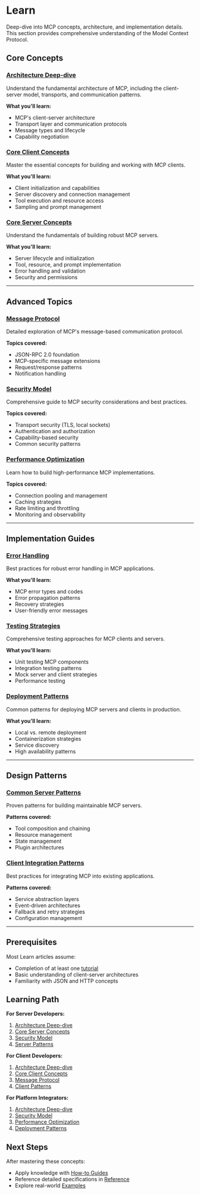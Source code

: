 # Learn

Deep-dive into MCP concepts, architecture, and implementation details. This section provides comprehensive understanding of the Model Context Protocol.

## Core Concepts

### [Architecture Deep-dive](/docs/learn/architecture)
Understand the fundamental architecture of MCP, including the client-server model, transports, and communication patterns.

**What you'll learn:**
- MCP's client-server architecture
- Transport layer and communication protocols
- Message types and lifecycle
- Capability negotiation

### [Core Client Concepts](/docs/learn/client-concepts)
Master the essential concepts for building and working with MCP clients.

**What you'll learn:**
- Client initialization and capabilities
- Server discovery and connection management
- Tool execution and resource access
- Sampling and prompt management

### [Core Server Concepts](/docs/learn/server-concepts)
Understand the fundamentals of building robust MCP servers.

**What you'll learn:**
- Server lifecycle and initialization
- Tool, resource, and prompt implementation
- Error handling and validation
- Security and permissions

---

## Advanced Topics

### [Message Protocol](/docs/learn/message-protocol)
Detailed exploration of MCP's message-based communication protocol.

**Topics covered:**
- JSON-RPC 2.0 foundation
- MCP-specific message extensions
- Request/response patterns
- Notification handling

### [Security Model](/docs/learn/security)
Comprehensive guide to MCP security considerations and best practices.

**Topics covered:**
- Transport security (TLS, local sockets)
- Authentication and authorization
- Capability-based security
- Common security patterns

### [Performance Optimization](/docs/learn/performance)
Learn how to build high-performance MCP implementations.

**Topics covered:**
- Connection pooling and management
- Caching strategies
- Rate limiting and throttling
- Monitoring and observability

---

## Implementation Guides

### [Error Handling](/docs/learn/error-handling)
Best practices for robust error handling in MCP applications.

**What you'll learn:**
- MCP error types and codes
- Error propagation patterns
- Recovery strategies
- User-friendly error messages

### [Testing Strategies](/docs/learn/testing)
Comprehensive testing approaches for MCP clients and servers.

**What you'll learn:**
- Unit testing MCP components
- Integration testing patterns
- Mock server and client strategies
- Performance testing

### [Deployment Patterns](/docs/learn/deployment)
Common patterns for deploying MCP servers and clients in production.

**What you'll learn:**
- Local vs. remote deployment
- Containerization strategies
- Service discovery
- High availability patterns

---

## Design Patterns

### [Common Server Patterns](/docs/learn/server-patterns)
Proven patterns for building maintainable MCP servers.

**Patterns covered:**
- Tool composition and chaining
- Resource management
- State management
- Plugin architectures

### [Client Integration Patterns](/docs/learn/client-patterns)
Best practices for integrating MCP into existing applications.

**Patterns covered:**
- Service abstraction layers
- Event-driven architectures
- Fallback and retry strategies
- Configuration management

---

## Prerequisites

Most Learn articles assume:
- Completion of at least one [tutorial](/docs/tutorials)
- Basic understanding of client-server architectures
- Familiarity with JSON and HTTP concepts

## Learning Path

**For Server Developers:**
1. [Architecture Deep-dive](/docs/learn/architecture)
2. [Core Server Concepts](/docs/learn/server-concepts)
3. [Security Model](/docs/learn/security)
4. [Server Patterns](/docs/learn/server-patterns)

**For Client Developers:**
1. [Architecture Deep-dive](/docs/learn/architecture)
2. [Core Client Concepts](/docs/learn/client-concepts)
3. [Message Protocol](/docs/learn/message-protocol)
4. [Client Patterns](/docs/learn/client-patterns)

**For Platform Integrators:**
1. [Architecture Deep-dive](/docs/learn/architecture)
2. [Security Model](/docs/learn/security)
3. [Performance Optimization](/docs/learn/performance)
4. [Deployment Patterns](/docs/learn/deployment)

## Next Steps

After mastering these concepts:
- Apply knowledge with [How-to Guides](/docs/how-to-guides)
- Reference detailed specifications in [Reference](/docs/reference)
- Explore real-world [Examples](/docs/examples)